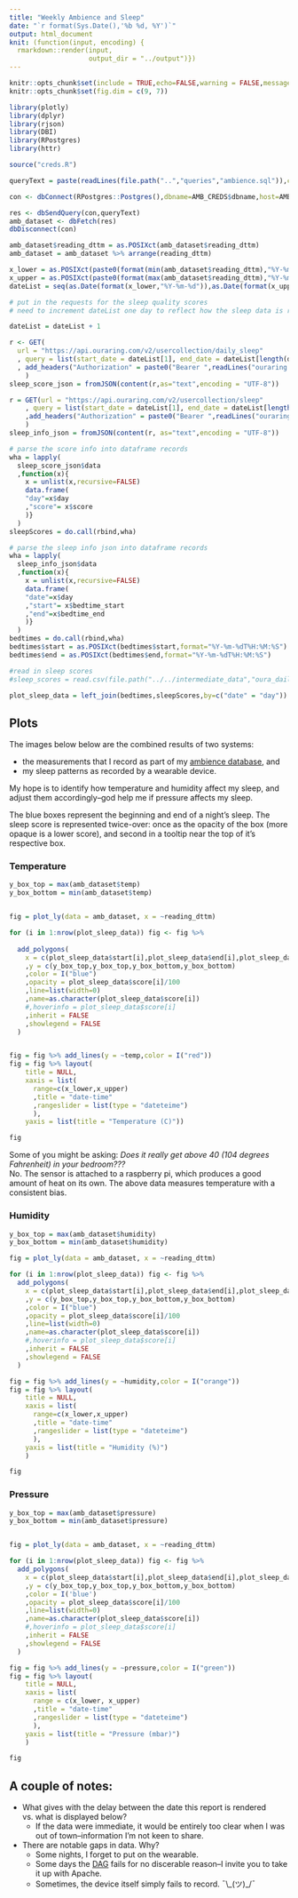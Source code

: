 ```yaml
---
title: "Weekly Ambience and Sleep"
date: "`r format(Sys.Date(),'%b %d, %Y')`"
output: html_document
knit: (function(input, encoding) {
  rmarkdown::render(input,
                    output_dir = "../output")})
---
```


```r
knitr::opts_chunk$set(include = TRUE,echo=FALSE,warning = FALSE,message=FALSE)
knitr::opts_chunk$set(fig.dim = c(9, 7))

library(plotly)
library(dplyr)
library(rjson)
library(DBI)
library(RPostgres)
library(httr)

source("creds.R")

queryText = paste(readLines(file.path("..","queries","ambience.sql")),collapse = "\r\n ")

con <- dbConnect(RPostgres::Postgres(),dbname=AMB_CREDS$dbname,host=AMB_CREDS$host,port=AMB_CREDS$port,user=AMB_CREDS$user,password=AMB_CREDS$password,timezone=NULL)

res <- dbSendQuery(con,queryText)
amb_dataset <- dbFetch(res)
dbDisconnect(con)

amb_dataset$reading_dttm = as.POSIXct(amb_dataset$reading_dttm)
amb_dataset = amb_dataset %>% arrange(reading_dttm)

x_lower = as.POSIXct(paste0(format(min(amb_dataset$reading_dttm),"%Y-%m-%d")," 12:00"))
x_upper = as.POSIXct(paste0(format(max(amb_dataset$reading_dttm),"%Y-%m-%d")," 12:00"))
dateList = seq(as.Date(format(x_lower,"%Y-%m-%d")),as.Date(format(x_upper,"%Y-%m-%d")),by="1 day")

# put in the requests for the sleep quality scores
# need to increment dateList one day to reflect how the sleep data is recorded

dateList = dateList + 1

r <- GET(
  url = "https://api.ouraring.com/v2/usercollection/daily_sleep"
  , query = list(start_date = dateList[1], end_date = dateList[length(dateList)])
  , add_headers("Authorization" = paste0("Bearer ",readLines("ouraring.txt")[1]))
    )
sleep_score_json = fromJSON(content(r,as="text",encoding = "UTF-8"))

r = GET(url = "https://api.ouraring.com/v2/usercollection/sleep"
    , query = list(start_date = dateList[1], end_date = dateList[length(dateList)])
    ,add_headers("Authorization" = paste0("Bearer ",readLines("ouraring.txt")[1]))
    )
sleep_info_json = fromJSON(content(r, as="text",encoding = "UTF-8"))

# parse the score info into dataframe records
wha = lapply(
  sleep_score_json$data
  ,function(x){
    x = unlist(x,recursive=FALSE)
    data.frame(
    "day"=x$day
    ,"score"= x$score
    )}
  )
sleepScores = do.call(rbind,wha)

# parse the sleep info json into dataframe records
wha = lapply(
  sleep_info_json$data
  ,function(x){
    x = unlist(x,recursive=FALSE)
    data.frame(
    "date"=x$day
    ,"start"= x$bedtime_start
    ,"end"=x$bedtime_end
    )}
  )
bedtimes = do.call(rbind,wha)
bedtimes$start = as.POSIXct(bedtimes$start,format="%Y-%m-%dT%H:%M:%S")
bedtimes$end = as.POSIXct(bedtimes$end,format="%Y-%m-%dT%H:%M:%S")

#read in sleep scores
#sleep_scores = read.csv(file.path("../../intermediate_data","oura_daily-sleep_2024-08-04T18-49-07.csv"),header = TRUE)

plot_sleep_data = left_join(bedtimes,sleepScores,by=c("date" = "day"))


```

## Plots {.tabset}

The images below below are the combined results of two systems:  

* the measurements that I record as part of my [ambience database](https://snyderjo.github.io/ambience/), and  
* my sleep patterns as recorded by a wearable device.  

My hope is to identify how temperature and humidity affect my sleep, and adjust them accordingly--god help me if pressure affects my sleep.  

The blue boxes represent the beginning and end of a night's sleep.  The sleep score is represented twice-over: once as the opacity of the box (more opaque is a lower score), and second in a tooltip near the top of it's respective box.  

### Temperature  

```r
y_box_top = max(amb_dataset$temp)
y_box_bottom = min(amb_dataset$temp)


fig = plot_ly(data = amb_dataset, x = ~reading_dttm) 

for (i in 1:nrow(plot_sleep_data)) fig <- fig %>% 
  
  add_polygons(
    x = c(plot_sleep_data$start[i],plot_sleep_data$end[i],plot_sleep_data$end[i],plot_sleep_data$start[i])
    ,y = c(y_box_top,y_box_top,y_box_bottom,y_box_bottom)
    ,color = I("blue")
    ,opacity = plot_sleep_data$score[i]/100
    ,line=list(width=0)
    ,name=as.character(plot_sleep_data$score[i])
    #,hoverinfo = plot_sleep_data$score[i]
    ,inherit = FALSE
    ,showlegend = FALSE
  )


fig = fig %>% add_lines(y = ~temp,color = I("red"))
fig = fig %>% layout(
    title = NULL,
    xaxis = list(
      range=c(x_lower,x_upper)
      ,title = "date-time"
      ,rangeslider = list(type = "dateteime")
      ),
    yaxis = list(title = "Temperature (C)"))

fig
```

Some of you might be asking: *Does it really get above 40 (104 degrees Fahrenheit) in your bedroom???*  
No.  The sensor is attached to a raspberry pi, which produces a good amount of heat on its own.  The above data measures temperature with a consistent bias.

### Humidity  

```r

y_box_top = max(amb_dataset$humidity)
y_box_bottom = min(amb_dataset$humidity)

fig = plot_ly(data = amb_dataset, x = ~reading_dttm) 

for (i in 1:nrow(plot_sleep_data)) fig <- fig %>% 
  add_polygons(
    x = c(plot_sleep_data$start[i],plot_sleep_data$end[i],plot_sleep_data$end[i],plot_sleep_data$start[i])
    ,y = c(y_box_top,y_box_top,y_box_bottom,y_box_bottom)
    ,color = I("blue")
    ,opacity = plot_sleep_data$score[i]/100
    ,line=list(width=0)
    ,name=as.character(plot_sleep_data$score[i])
    #,hoverinfo = plot_sleep_data$score[i]
    ,inherit = FALSE
    ,showlegend = FALSE
  )

fig = fig %>% add_lines(y = ~humidity,color = I("orange"))
fig = fig %>% layout(
    title = NULL,
    xaxis = list(
      range=c(x_lower,x_upper)
      ,title = "date-time"
      ,rangeslider = list(type = "dateteime")
      ),
    yaxis = list(title = "Humidity (%)")
    )

fig


```

### Pressure  

```r
y_box_top = max(amb_dataset$pressure)
y_box_bottom = min(amb_dataset$pressure)


fig = plot_ly(data = amb_dataset, x = ~reading_dttm) 

for (i in 1:nrow(plot_sleep_data)) fig <- fig %>% 
  add_polygons(
    x = c(plot_sleep_data$start[i],plot_sleep_data$end[i],plot_sleep_data$end[i],plot_sleep_data$start[i])
    ,y = c(y_box_top,y_box_top,y_box_bottom,y_box_bottom)
    ,color = I('blue')
    ,opacity = plot_sleep_data$score[i]/100
    ,line=list(width=0)
    ,name=as.character(plot_sleep_data$score[i])
    #,hoverinfo = plot_sleep_data$score[i]
    ,inherit = FALSE
    ,showlegend = FALSE
  )

fig = fig %>% add_lines(y = ~pressure,color = I("green"))
fig = fig %>% layout(
    title = NULL,
    xaxis = list(
      range = c(x_lower, x_upper)
      ,title = "date-time"
      ,rangeslider = list(type = "dateteime")
      ),
    yaxis = list(title = "Pressure (mbar)")
    )

fig


```


## A couple of notes:


* What gives with the delay between the date this report is rendered vs. what is displayed below?  
  + If the data were immediate, it would be entirely too clear when I was out of town--information I'm not keen to share.  
* There are notable gaps in data.  Why?  
   + Some nights, I forget to put on the wearable.  
   + Some days the [DAG](https://airflow.apache.org/docs/apache-airflow/1.10.9/concepts.html) fails for no discerable reason--I invite you to take it up with Apache.  
   + Sometimes, the device itself simply fails to record. ¯\\\_(ツ)\_/¯  


